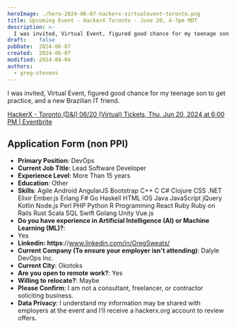 ```yaml
---
heroImage: ./hero-2024-06-07-hackerx-virtualevent-toronto.png
title: Upcoming Event - HackerX Toronto - June 20, 4-7pm MDT
description: >-
  I was invited, Virtual Event, figured good chance for my teenage son to get practice, and a new Brazilian IT friend.
draft:    false
pubDate:  2024-06-07
created:  2024-06-07
modified: 2024-04-04
authors:
  - greg-stevens
---
```


<Admonition variant="tip" title="Bonus! Random!">
  I was invited, Virtual Event, figured good chance for my teenage son to get practice, and a new Brazilian IT friend.

  [HackerX - Toronto (D&I) 06/20 (Virtual) Tickets, Thu, Jun 20, 2024 at 6:00 PM | Eventbrite](https://www.eventbrite.com/e/hackerx-toronto-di-0620-virtual-tickets-888031214267?aff=oddtdtcreator)
</Admonition>



## Application Form (non PPI)

- **Primary Position**:     DevOps
- **Current Job Title**:     Lead Software Developer
- **Experience Level**:     More Than 15 years
- **Education**:     Other
- **Skills**:      Agile  Android  AngularJS  Bootstrap  C++  C  C#  Clojure  CSS  .NET  Elixir  Ember.js  Erlang  F#  Go  Haskell  HTML  iOS  Java  JavaScript  jQuery  Kotlin  Node.js  Perl  PHP  Python  R Programming  React  Ruby  Ruby on Rails  Rust  Scala  SQL  Swift  Golang  Unity  Vue.js
- **Do you have experience in Artificial Intelligence (AI) or Machine Learning (ML)?**:
- Yes
- **Linkedin:     https**://www.linkedin.com/in/GregSweats/
- **Current Company (To ensure your employer isn't attending)**:     Dalyle DevOps Inc.
- **Current City**:     Okotoks
- **Are you open to remote work?**:     Yes
- **Willing to relocate?**:     Maybe
- **Please Confirm**:      I am not a consultant, freelancer, or contractor soliciting business.
- **Data Privacy**:      I understand my information may be shared with employers at the event and I’ll receive a hackerx.org account to review offers.